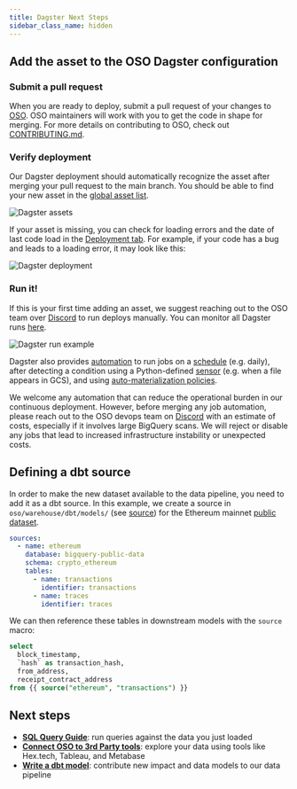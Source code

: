```yaml
---
title: Dagster Next Steps
sidebar_class_name: hidden
---
```


## Add the asset to the OSO Dagster configuration

### Submit a pull request

When you are ready to deploy,
submit a pull request of your changes to
[OSO](https://github.com/opensource-observer/oso).
OSO maintainers will work with you to get the code in shape for merging.
For more details on contributing to OSO, check out
[CONTRIBUTING.md](https://github.com/opensource-observer/oso/blob/main/CONTRIBUTING.md).

### Verify deployment

Our Dagster deployment should automatically recognize the asset
after merging your pull request to the main branch.
You should be able to find your new asset
in the [global asset list](https://dagster.opensource.observer/assets).

![Dagster assets](./dagster_assets.png)

If your asset is missing, you can check for loading errors
and the date of last code load in the
[Deployment tab](https://dagster.opensource.observer/locations).
For example, if your code has a bug and leads to a loading error,
it may look like this:

![Dagster deployment](./dagster_deployments.png)

### Run it!

If this is your first time adding an asset,
we suggest reaching out to the OSO team over
[Discord](https://www.opensource.observer/discord)
to run deploys manually.
You can monitor all Dagster runs
[here](https://dagster.opensource.observer/runs).

![Dagster run example](./dagster_run.png)

Dagster also provides
[automation](https://docs.dagster.io/concepts/automation)
to run jobs on a
[schedule](https://docs.dagster.io/concepts/automation/schedules)
(e.g. daily), after detecting a condition using a Python-defined
[sensor](https://docs.dagster.io/concepts/partitions-schedules-sensors/sensors)
(e.g. when a file appears in GCS),
and using
[auto-materialization policies](https://docs.dagster.io/concepts/assets/asset-auto-execution).

We welcome any automation that can reduce the operational burden
in our continuous deployment.
However, before merging any job automation,
please reach out to the OSO devops team
on [Discord](https://www.opensource.observer/discord)
with an estimate of costs, especially if it involves large BigQuery scans.
We will reject or disable any jobs that lead to
increased infrastructure instability or unexpected costs.

## Defining a dbt source

In order to make the new dataset available to the data pipeline,
you need to add it as a dbt source.
In this example, we create a source in `oso/warehouse/dbt/models/`
(see [source](https://github.com/opensource-observer/oso/blob/main/warehouse/dbt/models/ethereum_sources.yml))
for the Ethereum mainnet
[public dataset](https://cloud.google.com/blog/products/data-analytics/ethereum-bigquery-public-dataset-smart-contract-analytics).

```yaml
sources:
  - name: ethereum
    database: bigquery-public-data
    schema: crypto_ethereum
    tables:
      - name: transactions
        identifier: transactions
      - name: traces
        identifier: traces
```

We can then reference these tables in downstream models with
the `source` macro:

```sql
select
  block_timestamp,
  `hash` as transaction_hash,
  from_address,
  receipt_contract_address
from {{ source("ethereum", "transactions") }}
```

## Next steps

- [**SQL Query Guide**](../integrate/query-data.mdx): run queries against the data you just loaded
- [**Connect OSO to 3rd Party tools**](../integrate/3rd-party.mdx): explore your data using tools like Hex.tech, Tableau, and Metabase
- [**Write a dbt model**](../contribute-models/data-models.md): contribute new impact and data models to our data pipeline
